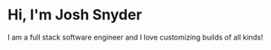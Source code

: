 # Hi, I'm Josh Snyder

I am a full stack software engineer and I love customizing builds of all kinds!